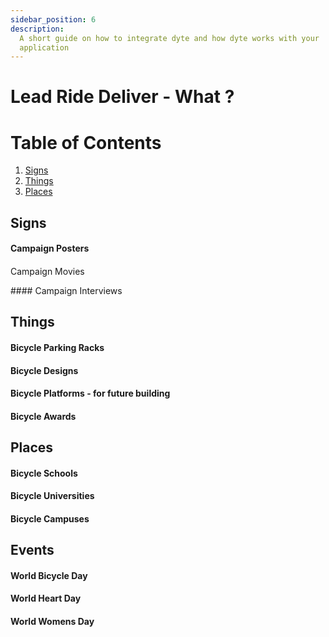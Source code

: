 ```yaml
---
sidebar_position: 6
description:
  A short guide on how to integrate dyte and how dyte works with your
  application
---
```

# Lead Ride  Deliver - What ?  

 # Table of Contents
1. [Signs](#signs)
2. [Things](#things)
3. [Places](#places)


 

## Signs

#### Campaign Posters 
#### 
   <Link
              className="underline underline-offset-8"
              href="https://www.youtube.com/watch?v=7OUShfeKEOc"
            >
              Campaign Movies
            </Link><p></p>
#### Campaign Interviews


 
## Things

#### Bicycle Parking Racks
#### Bicycle Designs 
#### Bicycle Platforms - for future building 
#### Bicycle Awards



## Places

#### Bicycle Schools 
#### Bicycle Universities
#### Bicycle Campuses

## Events 

#### World Bicycle Day
#### World Heart  Day
#### World Womens Day


